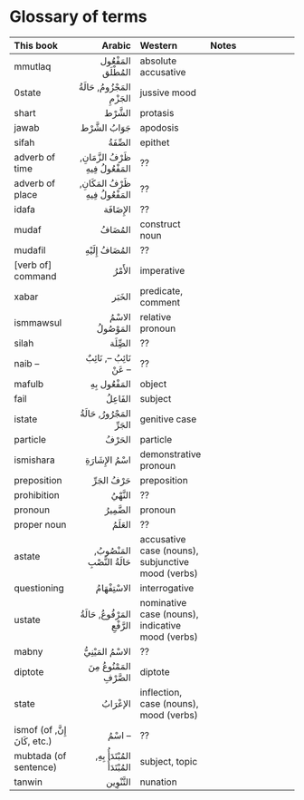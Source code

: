 <!--!!! THIS FILE IS AUTO-GENERATED. DO NOT EDIT DIRECTLY. EDIT THE FILES IN THE SRCQMD DIR !!!-->

# Glossary of terms

|This book | Arabic | Western | Notes|
|:----|----:|:----|:------|
|[mmutlaq]{.subs} |[المَفْعُول المُطْلَق]{.ar} | absolute accusative ||
|[0state]{.subs} | [المَجْزُومُ]{.ar}, [حَالَةُ الجَزْمِ]{.ar}| jussive mood ||
|[shart]{.subs} | [الشَّرْط]{.ar} | protasis ||
|[jawab]{.subs} | [جَوَابُ الشَّرْط]{.ar} | apodosis ||
|[sifah]{.subs} |[الصِّفَةُ]{.ar} | epithet |
|adverb of time  |[ظَرْفُ الزَّمَانِ]{.ar}, [المَفْعُولُ فِيهِ]{.ar} | ?? ||
|adverb of place |[ظَرْفُ المَكَانِ]{.ar}, [المَفْعُولُ فِيهِ]{.ar} | ?? ||
|[idafa]{.subs} |[الإِضَافَة]{.ar} | ?? ||
|[mudaf]{.subs} |[المُضَافُ]{.ar} | construct noun ||
|[mudafil]{.subs} |[المُضَافُ إِلَيْهِ]{.ar} | ?? ||
|[verb of] command | [الأَمْرُ]{.ar} | imperative ||
|[xabar]{.subs} |[الخَبَر]{.ar} | predicate, comment ||
|[ismmawsul]{.subs} |[الاسْمُ المَوْصُولُ]{.ar} | relative pronoun ||
|[silah]{.subs} |[الصِِّلَة]{.ar} | ?? ||
|[naib]{.subs} -- |[نَائِبُ --]{.ar}, [نَائِبٌ عَنْ --]{.ar} | ?? ||
|[mafulb]{.subs} |[المَفْعُول بِهِ]{.ar} | object ||
|[fail]{.subs} |[الفَاعِلُ]{.ar} | subject ||
|[istate]{.subs} | [المَجْرُورُ]{.ar}, [حَالَةُ الجَرِّ]{.ar}| genitive case ||
|particle|[الحَرْفُ]{.ar} | particle ||
|[ismishara]{.subs}|[اسْمُ الإِشَارَةِ]{.ar} | demonstrative pronoun ||
|preposition|[حَرْفُ الجَرِّ]{.ar} | preposition ||
|prohibition|[النَّهْيُ]{.ar} | ?? ||
|pronoun|[الضَّمِيرُ]{.ar} | pronoun ||
|proper noun|[العَلَمُ]{.ar} | ?? ||
|[astate]{.subs} | [المَنْصُوبُ]{.ar}, [حَالَةُ النَّصْبِ]{.ar}| accusative case (nouns), subjunctive mood (verbs) |
|questioning|[الاسْتِفْهَامُ]{.ar} | interrogative ||
|[ustate]{.subs} | [المَرْفُوعُ]{.ar}, [حَالَةُ الرَّفْعِ]{.ar}| nominative case (nouns), indicative mood (verbs) ||
|[mabny]{.subs}|[الاسْمُ المَيْنِيُّ]{.ar} | ?? ||
|[diptote]{.subs}|[المَمْنُوعُ مِنَ الصَّرْفِ]{.ar} | diptote ||
|state | [الإعْرَابُ]{.ar} | inflection, case (nouns), mood (verbs) |
|[ismof]{.subs} (of [إِنَّ]{.ar}, [كَانَ]{.ar}, etc.) |[اسْمُ --]{.ar} | ?? ||
|[mubtada]{.subs} (of sentence) |[المُبْتَدَأُ بِهِ]{.ar}, [المُبْتَدَأُ]{.ar} | subject, topic ||
|[tanwin]{.subs} |[التَّنْوِين]{.ar} | nunation ||
